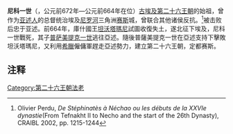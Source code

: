 {{Pharaoh Infobox | 
    Name=尼科一世| 
    Image=Necho I Horus.png|
Caption=尼科一世的相关文物<ref name=Petrie>[http://www.digitalegypt.ucl.ac.uk/chronology/nekaui.html Nekau I]</ref> |
ImageSize=300px|
    Alt=|
   NomenHiero=<hiero>n:kA-w</hiero>|
Nomen=Nekau<ref name=Petrie/><br>''{{Unicode|n-k3-w}}'' <ref name=jvb>Jürgen von Beckerath, ''Handbuch der Ägyptischen Königsnamen'' (MÄS 49), Philip Von Zabern, 1999, pp. 212-13.</ref>| 
PrenomenHiero=<hiero>ra:mn-xpr</hiero>|
Prenomen=Menkheperre<br>''{{Unicode|Mn-ḫpr-Rˁ}} ''<ref name=jvb/><br>''Enduring is the apparition of [[Ra|Ra]]''| 
Reign=公元前672年—公元前664年|
Dynasty=[[第二十六王朝|第二十六王朝]]|
Coregency=|
Predecessor=[[坦沃塔瑪尼|坦沃塔瑪尼]]（第二十五王朝）|
Successor=[[普萨美提克一世|普萨美提克一世]]|
Spouse=|
children=|
Father=|
Mother=| 
Born=|
Died=公元前664年|
Burial=|
Monuments=
}}
'''尼科一世'''（{{lang-en|Necho I}}，公元前672年—公元前664年在位）[[古埃及|古埃及]][[第二十六王朝|第二十六王朝]]的始祖，曾作为[[亚述人|亚述人]]的总督统治埃及[[尼罗河|尼罗河]]三角洲[[赛斯|赛斯]]城，曾联合其他诸侯反抗。<ref>Olivier Perdu, <cite>De Stéphinatès à Néchao ou les débuts de la XXVIe dynastie</cite>(From Tefnakht II to Necho and the start of the 26th Dynasty), CRAIBL 2002, pp. 1215-1244</ref>被击败后忠于亚述。前664年，庫什國王[[坦沃塔玛尼|坦沃塔瑪尼]]試圖收復失土，遂北征下埃及，尼科一世戰死，其子[[普萨美提克一世|普萨美提克一世]]逃往亞述。隨後普薩美提克一世在亞述支持下擊敗坦沃塔瑪尼，又利用[[希腊|希臘]]僱傭軍趕走亞述勢力，建立第二十六王朝，定都赛斯。

==注释==
<references/>


{{Pharaoh | Prev=[[坦沃塔瑪尼|坦沃塔瑪尼]] （第二十五王朝）| Dynasty=[[埃及第二十六王朝|第二十六王朝]] | Next=[[普萨美提克一世|普萨美提克一世]]}}

{{Commonscat|Necho I}}
{{著名埃及统治者}}
[[Category:第二十六王朝法老|Category:第二十六王朝法老]]
